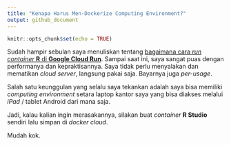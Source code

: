 ```yaml
---
title: "Kenapa Harus Men-Dockerize Computing Environment?"
output: github_document
---
```


```r
knitr::opts_chunk$set(echo = TRUE)
```

Sudah hampir sebulan saya menuliskan tentang [bagaimana cara _run_ _container_ __R__ di __Google Cloud Run__](https://ikanx101.com/blog/docker-cloud-run/). Sampai saat ini, saya sangat puas dengan performanya dan kepraktisannya. Saya tidak perlu menyalakan dan mematikan _cloud server_, langsung pakai saja. Bayarnya juga _per-usage_.

Salah satu keunggulan yang selalu saya tekankan adalah saya bisa memiliki _computing environment_ setara laptop kantor saya yang bisa diakses melalui _iPad_ / tablet Android dari mana saja.

Jadi, kalau kalian ingin merasakannya, silakan buat _container_ __R Studio__ sendiri lalu simpan di _docker cloud_.

Mudah kok.